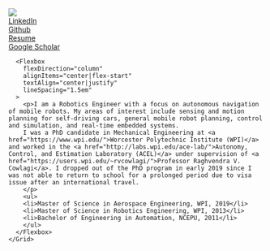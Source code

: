 <Container>
    <Grid col="1|2" gap="8|12|0" alignItems="center">
      <Flexbox
        flexDirection="column"
        alignItems="center|center"
        textAlign="center|center"
      > 
      <Image
        src="profile.jpg"
        colStart="1|null"
        w="80"
        rounded="lg"
        overflow="hidden"
      />
      <Flexbox
        flexDirection="column"
        alignItems="center|right"
        textAlign="center|center"
      > 
        <Grid col="1|2" row="1|2|3" gap="8|12|0" alignItems="center">
            <div></div>
            <div></div>
            <div><a href="https://www.linkedin.com/in/ruixiang-du/">LinkedIn</a></div>
            <div><a href="https://github.com/rxdu">Github</a></div>
            <div><a href="./RuixiangDuResume.pdf">Resume</a></div>
            <div><a href="https://scholar.google.com/citations?user=qxO0hmgAAAAJ&hl=en">Google Scholar</a></div>
        </Grid>
      </Flexbox>
      </Flexbox>
      
      <Flexbox
        flexDirection="column"
        alignItems="center|flex-start"
        textAlign="center|justify"
        lineSpacing="1.5em"
      >    
        <p>I am a Robotics Engineer with a focus on autonomous navigation of mobile robots. My areas of interest include sensing and motion planning for self-driving cars, general mobile robot planning, control and simulation, and real-time embedded systems.
        I was a PhD candidate in Mechanical Engineering at <a href="https://www.wpi.edu/">Worcester Polytechnic Institute (WPI)</a> and worked in the <a href="http://labs.wpi.edu/ace-lab/">Autonomy, Control, and Estimation Laboratory (ACEL)</a> under supervision of <a href="https://users.wpi.edu/~rvcowlagi/">Professor Raghvendra V. Cowlagi</a>. I dropped out of the PhD program in early 2019 since I was not able to return to school for a prolonged period due to visa issue after an international travel.
        </p> 
        <ul>
        <li>Master of Science in Aerospace Engineering, WPI, 2019</li>
        <li>Master of Science in Robotics Engineering, WPI, 2013</li>
        <li>Bachelor of Engineering in Automation, NCEPU, 2011</li>
        </ul>
      </Flexbox>
    </Grid>
</Container>